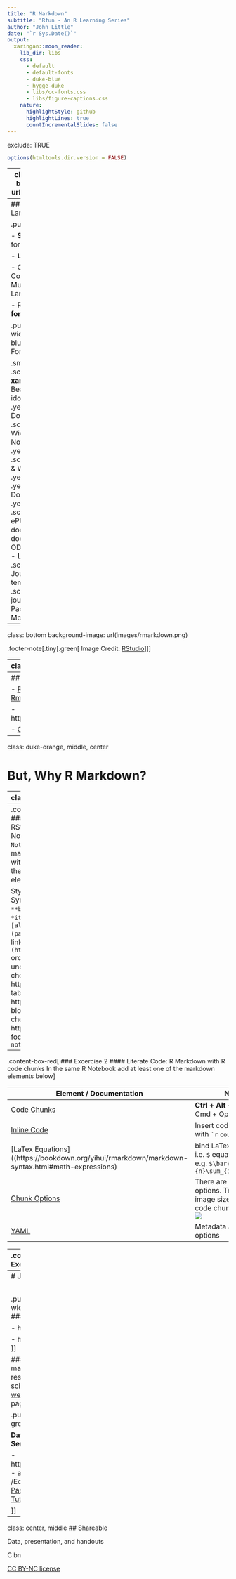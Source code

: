 ```yaml
---
title: "R Markdown"
subtitle: "Rfun - An R Learning Series"
author: "John Little"
date: "`r Sys.Date()`"
output:
  xaringan::moon_reader:
    lib_dir: libs
    css: 
      - default
      - default-fonts
      - duke-blue
      - hygge-duke
      - libs/cc-fonts.css
      - libs/figure-captions.css
    nature:
      highlightStyle: github
      highlightLines: true
      countIncrementalSlides: false
---
```

exclude: TRUE
```r
options(htmltools.dir.version = FALSE)
```

---
class: bottom, center
background-image: url(images/Rfun1.png)

[Rfun](https://rfun.library.duke.edu): An R Learning Event

.scriptsize[Part of the]<br>
[Data & Visualization Services Workshop Series](https://library.duke.edu/data/workshops)

&nbsp;

---
## Simplified Markup Language

.pull-left[

- **Structure Document** for style and citations

- **Literate Code**

    - Code Chunks
    - Inline Code + Prose
    - Multiple Code Langugages 
    
- Render in **many formats** ]

.pull-right[.full-width[.content-box-blue[### Output Formats 

.small[
- .yellow[Slides] .scriptsize[(PowerPoint, **xaringan**, reveal, Beamer, Slidy, idoslides...)]
- .yellow[Interactive Documents] .scriptsize[(HTML Widgets)]
- .yellow[R Notebooks]
- .yellow[Web Sites] .scriptsize[(**blogdown** & WebSites]
- .yellow[Dashboards]
- .yellow[MS Word Documents]
- .yellow[E-books] .scriptsize[(bookdown, ePUB, Kindle)]
- HTML documents
- GitHub documents
- RTF / ODT
- **PDF** Documents
- **Latex** .scriptsize[(ctex)]
- Journal article templates .scriptsize[(e.g. elsevier journals)]
- CV
- Package Vignettes
- More]]]]


---
class: bottom
background-image: url(images/rmarkdown.png)

.footer-note[.tiny[.green[
  Image Credit: [RStudio](http://rmarkdown.rstudio.com/)
]]]

---
class: middle

.pull-left[

.content-box-blue[**R Markdown in a nutshell**]

```
## Sub-heading

### Another deeper heading
 
Text attributes 
 *italic*, **bold**, `monospace`.

A [link](http://example.com).

Bullet list:
- apples  
- oranges  
- pears  



Numbered list:
1. apples
2. oranges
3. pears
```
]

.pull-right[
## Sub-heading

### Another deeper heading

*italicized*, **bold**, `monospace`

A [link](http://google.com)

Bullet list:
- applies
- oranges
- pears

Numbered list:
1. apples
2. oranges
3. pears

]

.content-box-grey[.footnote[

1. .footnotesize[[Introduction to R Markdown](https://rmarkdown.rstudio.com/articles_intro.html)]
1. .footnotesize[[R Markdown: The Definitive Guide](https://bookdown.org/yihui/rmarkdown/)]


]]

---
## Resources

- [R Markdown: The Definitive Guide](https://bookdown.org/yihui/rmarkdown/) book
- [Rmarkdown.rstudio.com](https://Rmarkdown.rstudio.com/)

    - https://Rmarkdown.rstudio.com/gallery.html
    
- [CheatSheets](https://rmarkdown.rstudio.com/lesson-15.html)
- [Articles](https://rmarkdown.rstudio.com/articles.html)


---
class: duke-orange, middle, center

# But, Why R Markdown?

---
class: middle, center

### Integration of R code chunks

### Easy to read & write

### Plain text is more [sustainable](https://programminghistorian.org/en/lessons/sustainable-authorship-in-plain-text-using-pandoc-and-markdown)<sup>1</sup> over time

### Multiple ouput formats

.footnote[
1. .scriptsize[https://programminghistorian.org/en/lessons/sustainable-authorship-in-plain-text-using-pandoc-and-markdown]
]

---
.content-box-red[
### Excercise 1
In RStudio, Open an R Notebook (`File > R Notebook`) and practice marking up your prose with at least three of the markdown elements below
]

Style | Markdown Syntax
--- | ---
bold | `**bold**`
italics | `*italics*`
images |  `![alt text](path/to/image)`
web links | ` [Google](http://google.com)`
ordered and unordered lists | cheetsheet - http://is.gd/rmarkdown
tables | cheetsheet - http://is.gd/rmarkdown
blockquotes | cheetsheet - http://is.gd/rmarkdown
footnote | `My text to note^[my footnote]`

---
.content-box-red[
### Excercise 2
#### Literate Code:  R Markdown with R code chunks
In the same R Notebook add at least one of the markdown elements below
]

Element / Documentation | Note
--- | ---
[Code Chunks](https://rmarkdown.rstudio.com/lesson-3.html) |  **Ctrl + Alt + I** (OS X: Cmd + Option + I)
[Inline Code](https://rmarkdown.rstudio.com/lesson-4.html) | Insert code into prose with `` `r `` `` count(x)` ``
[LaTex Equations]((https://bookdown.org/yihui/rmarkdown/markdown-syntax.html#math-expressions) | bind LaTex within \$ <br>i.e. `$` equation `$`<br> e.g. `$\bar{X}=\frac{1}{n}\sum_{i=1}^nX_i$`
[Chunk Options](https://bookdown.org/yihui/rmarkdown/r-code.html) | There are a lot of options. Try setting image size within the code chunk settings. ![](images/code_chunk_options.png)
[YAML](https://ourcodingclub.github.io/2016/11/24/rmarkdown-1.html#identify) | Metadata and output options


---
.content-box-red[
### Exercise 3

Choose an output format below and "get started" learning a new R Markdown output option
]

1. Slides:  [DukeSlides](https://www.johnlittle.info/dukeslides/) (A [xaringan](https://slides.yihui.name/xaringan/#1) implementation)
1. MS Word:  (using knitr::kable for tables)
1. Book:  [Bookdown](https://bookdown.org/yihui/bookdown/)
1. Dashboard:  [flexdashboard](https://rmarkdown.rstudio.com/flexdashboard/)
1. Website:  [Blogdown](https://bookdown.org/yihui/blogdown/)


---
# John Little

&nbsp;

.pull-left[.full-width[.content-box-green[
### Data Science Librarian

- https://johnlittle.info/

- https://github.com/libjohn
]]

### Rfun host...
You can make **Rfun** with our resources for R and data science analytics.  See the [R we having fun yet‽](https://rfun.library.duke.edu/) resource pages.
]

.pull-right[.content-box-grey[
### Duke University

**Data & Visualization Services**

- https://library.duke.edu/data/
- askData@Duke.edu
- The /Edge, Bostock (1st Floor)
- [Past Workshops](https://library.duke.edu/data/news/past-workshops)
- [Guides & Tutorials](https://library.duke.edu/data/tutorials)

]]




---
class: center, middle
## Shareable 

Data, presentation, and handouts 

<span class="cc">
<!-- Key: a: SA, b: BY, c: CC Circle, d: ND, n: NC, m: Sampling, s: Share, r: Remix, C: CC Full Logo -->
C bn
</span>


[CC BY-NC license](https://creativecommons.org/licenses/by-nc/4.0/)


